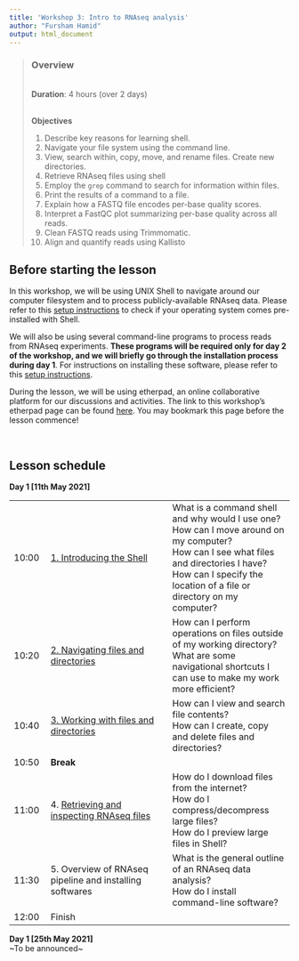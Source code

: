 ```yaml
---
title: 'Workshop 3: Intro to RNAseq analysis'
author: "Fursham Hamid"
output: html_document
---
```


> ### Overview
><br />
> **Duration**: 4 hours (over 2 days)
><br />
><br />
>
> **Objectives**
>
> 1) Describe key reasons for learning shell.
> 2) Navigate your file system using the command line.
> 3) View, search within, copy, move, and rename files. Create new directories.
> 4) Retrieve RNAseq files using shell
> 5) Employ the `grep` command to search for information within files.
> 6) Print the results of a command to a file.
> 7) Explain how a FASTQ file encodes per-base quality scores.
> 8) Interpret a FastQC plot summarizing per-base quality across all reads.
> 9) Clean FASTQ reads using Trimmomatic.
> 10) Align and quantify reads using Kallisto
><br />

## Before starting the lesson
In this workshop, we will be using UNIX Shell to navigate around our computer
filesystem and to process publicly-available RNAseq data. Please refer to this
[setup instructions](https://fursham-h.github.io/R-datascience/articles/3_RNAseq_workflow/installations.html#bashday1) to check if your operating system comes pre-installed
with Shell.  

We will also be using several command-line programs to process reads from RNAseq
experiments. **These programs will be required only for day 2 of the workshop, and
we will briefly go through the installation process during day 1**. For instructions
on installing these software, please refer to this [setup instructions](https://fursham-h.github.io/R-datascience/articles/3_RNAseq_workflow/installations.html#bashday2). 

During the lesson, we will be using etherpad, an online collaborative platform
for our discussions and activities. The link to this workshop's etherpad page
can be found [here](https://etherpad.wikimedia.org/p/CDN-RNAseqIntro-online). You may
bookmark this page before the lesson commence!

<br/ >

## Lesson schedule
**Day 1 [11th May 2021]**

||||
|:---|:------------|:------------|
|10:00|[1. Introducing the Shell](https://datacarpentry.org/shell-genomics/01-introduction/index.html)| What is a command shell and why would I use one? <br>How can I move around on my computer? <br> How can I see what files and directories I have? <br> How can I specify the location of a file or directory on my computer? |
|10:20|[2. Navigating files and directories ](https://datacarpentry.org/shell-genomics/02-the-filesystem/index.html) | How can I perform operations on files outside of my working directory?  <br> What are some navigational shortcuts I can use to make my work more efficient?  |
|10:40|[3. Working with files and directories](https://datacarpentry.org/shell-genomics/03-working-with-files/index.html) | How can I view and search file contents? <br> How can I create, copy and delete files and directories? |
|10:50|**Break**||
|11:00|4. [Retrieving and inspecting RNAseq files](https://datacarpentry.org/wrangling-genomics/02-quality-control/index.html)|  How do I download files from the internet? <br> How do I compress/decompress large files? <br> How do I preview large files in Shell?  |
|11:30|5. Overview of RNAseq pipeline and installing softwares|  What is the general outline of an RNAseq data analysis? <br> How do I install command-line software?  |
|12:00|Finish| |

**Day 1 [25th May 2021]**  
~To be announced~







